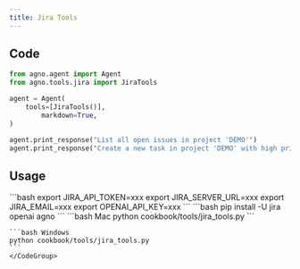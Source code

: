 ```yaml
---
title: Jira Tools
---
```


## Code

```python cookbook/tools/jira_tools.py
from agno.agent import Agent
from agno.tools.jira import JiraTools

agent = Agent(
    tools=[JiraTools()],
        markdown=True,
)

agent.print_response("List all open issues in project 'DEMO'")
agent.print_response("Create a new task in project 'DEMO' with high priority")
```

## Usage

<Steps>
  <Snippet file="create-venv-step.mdx" />

  <Step title="Set your Jira credentials">
    ```bash
    export JIRA_API_TOKEN=xxx
    export JIRA_SERVER_URL=xxx
    export JIRA_EMAIL=xxx
    export OPENAI_API_KEY=xxx
    ```
  </Step>

  <Step title="Install libraries">
    ```bash
    pip install -U jira openai agno
    ```
  </Step>

  <Step title="Run Agent">
    <CodeGroup>
    ```bash Mac
    python cookbook/tools/jira_tools.py
    ```

    ```bash Windows
    python cookbook/tools/jira_tools.py
    ```
    </CodeGroup>
  </Step>
</Steps>